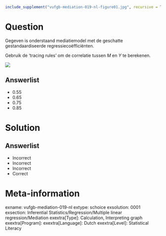 ```{r, echo = FALSE, results = "hide"}
include_supplement("vufgb-mediation-019-nl-figure01.jpg", recursive = TRUE)
```

Question
========

Gegeven is onderstaand mediatiemodel met de geschatte gestandaardiseerde regressiecoëfficiënten. 

Gebruik de ‘tracing rules’ om de correlatie tussen *M* en *Y* te berekenen.

![](vufgb-mediation-019-nl-figure01.jpg)
  
Answerlist
----------
* 0.55
* 0.65
* 0.75
* 0.85

Solution
========

Answerlist
----------
* Incorrect
* Incorrect
* Incorrect
* Correct

Meta-information
================
exname: vufgb-mediation-019-nl
extype: schoice
exsolution: 0001
exsection: Inferential Statistics/Regression/Multiple linear regression/Mediation
exextra[Type]: Calculation, Interpreting graph
exextra[Program]: 
exextra[Language]: Dutch
exextra[Level]: Statistical Literacy